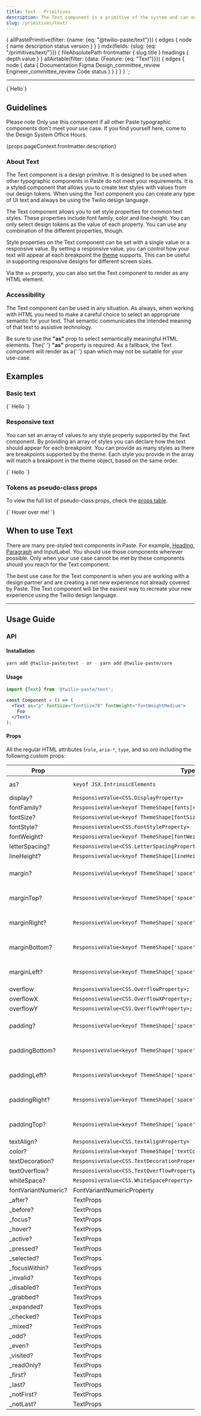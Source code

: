 ```yaml
---
title: Text - Primitives
description: The Text component is a primitive of the system and can output any supported text style provided by our design tokens. Coupled with Box, it underpins most of our components.
slug: /primitives/text/
---
```



  {
    allPastePrimitive(filter: {name: {eq: "@twilio-paste/text"}}) {
      edges {
        node {
          name
          description
          status
          version
        }
      }
    }
    mdx(fields: {slug: {eq: "/primitives/text/"}}) {
      fileAbsolutePath
      frontmatter {
        slug
        title
      }
      headings {
        depth
        value
      }
    }
    allAirtable(filter: {data: {Feature: {eq: "Text"}}}) {
      edges {
        node {
          data {
            Documentation
            Figma
            Design_committee_review
            Engineer_committee_review
            Code
            status
          }
        }
      }
    }
  }
`;

<ComponentHeader
  name="Text"
  categoryRoute={SidebarCategoryRoutes.PRIMITIVES}
  githubUrl="https://github.com/twilio-labs/paste/tree/main/packages/paste-core/primitives/text"
  storybookUrl="/?path=/story/primitives-text--default"
  data={props.data.allPastePrimitive.edges}
  packageStatus={props.data.allAirtable.edges}
/>

---

<contentwrapper>

<PageAside data={props.data.mdx} />

<content>

<LivePreview scope={{Text}} language="jsx">
  {`<Text as="p">Hello</Text>`}
</LivePreview>

## Guidelines

<Callout>
  <CalloutTitle as="h3">Please note</CalloutTitle>
  <CalloutText>
    Only use this component if all other Paste typographic components don’t meet your use case. If you find yourself
    here, come to the Design System Office Hours.
  </CalloutText>
</Callout>

<Paragraph>{props.pageContext.frontmatter.description}</Paragraph>

### About Text

The Text component is a design primitive. It is designed to be used when other typographic components in Paste do not
meet your requirements. It is a styled component that allows you to create text styles with values from our design tokens.
When using the Text component you can create any type of UI text and always be using the Twilio design language.

The Text component allows you to set style properties for common text styles. These properties include font family,
color and line-height. You can only select design tokens as the value of each property. You can use any combination of
the different properties, though.

Style properties on the Text component can be set with a single value or a responsive value. By setting a responsive
value, you can control how your text will appear at each breakpoint the
[theme](https://paste.twilio.design/tokens/theme-package/) supports. This can be useful in supporting responsive designs
for different screen sizes.

Via the `as` property, you can also set the Text component to render as any HTML element.

### Accessibility

The Text component can be used in any situation. As always, when working with HTML you need to make a careful choice
to select an appropriate semantic for your text. That semantic communicates the intended meaning of that text to
assistive technology.

<Callout>
  <CalloutText>
    Be sure to use the <strong>"as"</strong> prop to select semantically meaningful HTML elements. The{' '}
    <strong>"as"</strong> property is required. As a fallback, the Text component will render as a{' '}
    <InlineCode>span</InlineCode> which may not be suitable for your use-case.
  </CalloutText>
</Callout>

## Examples

### Basic text

<LivePreview scope={{Text}} language="jsx">
  {`<Text
  as="p"
  fontWeight="fontWeightMedium"
  fontSize="fontSize30"
  marginBottom="space40"
  color="colorTextSuccess"
>
  Hello
</Text>`}
</LivePreview>

### Responsive text

You can set an array of values to any style property supported by the Text component. By providing an array of styles
you can declare how the text should appear for each breakpoint. You can provide as many styles as there are breakpoints
supported by the theme. Each style you provide in the array will match a breakpoint in the theme object, based on the
same order.

<LivePreview scope={{Text}} language="jsx">
  {`<Text
  as="p"
  fontSize={["fontSize20", "fontSize40", "fontSize60"]}
  color={["colorTextBrandHighlight", "colorTextSuccess", "colorTextError"]}
>
  Hello
</Text>`}
</LivePreview>

### Tokens as pseudo-class props

To view the full list of pseudo-class props, check the [props table](/primitives/text#props).

<LivePreview scope={{Text}} language="jsx">
  {`<Text
  _hover={{color: 'colorTextLink', cursor: "pointer"}}
>
Hover over me!
</Text>`}
</LivePreview>

## When to use Text

There are many pre-styled text components in Paste. For example, [Heading](/components/heading), [Paragraph](/components/paragraph) and InputLabel. You should use
those components wherever possible. Only when your use case cannot be met by these components should you reach for the
Text component.

The best use case for the Text component is when you are working with a design partner and are creating a net new
experience not already covered by Paste. The Text component will be the easiest way to recreate your new experience
using the Twilio design language.

<DoDont>
  <Do
    title="Do"
    body="Explore what’s in Paste that will meet your needs first. For example, the Paragraph and Heading components"
    preview={false}
  />
  <Dont title="Don't" body="Don’t reach for the Text component as your first option" preview={false} />
</DoDont>

<DoDont>
  <Do
    title="Do"
    body="Use the Text component to create entirely new experiences not covered by Paste"
    preview={false}
  />
  <Dont
    title="Don't"
    body="Don’t use the Text Component to recreate a slightly different version of a pre-existing Paste component"
    preview={false}
  />
</DoDont>

<DoDont>
  <Do
    title="Do"
    body="Use the Text component for all styled text that doesn’t already exist in Paste"
    preview={false}
  />
  <Dont
    title="Don't"
    body="Don’t use base HTML elements for your text since there are no global styles"
    preview={false}
  />
</DoDont>

<DoDont>
  <Do
    title="Do"
    body="Always set the “as” property to ensure you are making a suitable semantic choice"
    preview={false}
  />
  <Dont title="Don't" body="Don’t use the Text component without setting the “as” property" preview={false} />
</DoDont>

---

## Usage Guide

### API

#### Installation

```bash
yarn add @twilio-paste/text - or - yarn add @twilio-paste/core
```

#### Usage

```jsx
import {Text} from '@twilio-paste/text';

const Component = () => (
  <Text as="p" fontSize="fontSize70" fontWeight="fontWeightMedium">
    Foo
  </Text>
);
```

#### Props

All the regular HTML attributes (`role`, `aria-*`, `type`, and so on) including the following custom props:

| Prop                | Type                                                                          | Description               | Default |
| ------------------- | ----------------------------------------------------------------------------- | ------------------------- | ------- |
| as?                 | `keyof JSX.IntrinsicElements`                                                 | A custom HTML tag         | `div`   |
| display?            | `ResponsiveValue<CSS.DisplayProperty>`                                        |                           |         |
| fontFamily?         | `ResponsiveValue<keyof ThemeShape[fonts]>`                                    |                           |         |
| fontSize?           | `ResponsiveValue<keyof ThemeShape[fontSizes]>`                                |                           |         |
| fontStyle?          | `ResponsiveValue<CSS.FontStyleProperty>`                                      |                           |         |
| fontWeight?         | `ResponsiveValue<keyof ThemeShape[fontWeights]>`                              |                           |         |
| letterSpacing?      | `ResponsiveValue<CSS.LetterSpacingProperty<TLengthStyledSystem>>`             |                           |         |
| lineHeight?         | `ResponsiveValue<keyof ThemeShape[lineHeights]>`                              |                           |         |
| margin?             | `ResponsiveValue<keyof ThemeShape['space']>`                                  | One of our spacing tokens |         |
| marginTop?          | `ResponsiveValue<keyof ThemeShape['space']>`                                  | One of our spacing tokens |         |
| marginRight?        | `ResponsiveValue<keyof ThemeShape['space']>`                                  | One of our spacing tokens |         |
| marginBottom?       | `ResponsiveValue<keyof ThemeShape['space']>`                                  | One of our spacing tokens |         |
| marginLeft?         | `ResponsiveValue<keyof ThemeShape['space']>`                                  | One of our spacing tokens |         |
| overflow            | `ResponsiveValue<CSS.OverflowProperty>;`                                      |                           |         |
| overflowX           | `ResponsiveValue<CSS.OverflowXProperty>;`                                     |                           |         |
| overflowY           | `ResponsiveValue<CSS.OverflowYProperty>;`                                     |                           |         |
| padding?            | `ResponsiveValue<keyof ThemeShape['space']>`                                  | One of our spacing tokens |         |
| paddingBottom?      | `ResponsiveValue<keyof ThemeShape['space']>`                                  | One of our spacing tokens |         |
| paddingLeft?        | `ResponsiveValue<keyof ThemeShape['space']>`                                  | One of our spacing tokens |         |
| paddingRight?       | `ResponsiveValue<keyof ThemeShape['space']>`                                  | One of our spacing tokens |         |
| paddingTop?         | `ResponsiveValue<keyof ThemeShape['space']>`                                  | One of our spacing tokens |         |
| textAlign?          | `ResponsiveValue<CSS.textAlignProperty>`                                      |                           |         |
| color?              | `ResponsiveValue<keyof ThemeShape['textColors']>`                             |                           |         |
| textDecoration?     | `ResponsiveValue<CSS.TextDecorationProperty<CSS.TextDecorationLineProperty>>` |                           |         |
| textOverflow?       | `ResponsiveValue<CSS.TextOverflowProperty>`                                   |                           |         |
| whiteSpace?         | `ResponsiveValue<CSS.WhiteSpaceProperty>`                                     |                           |         |
| fontVariantNumeric? | FontVariantNumericProperty                                                    |                           |         |
| \_after?            | TextProps                                                                     |                           |         |
| \_before?           | TextProps                                                                     |                           |         |
| \_focus?            | TextProps                                                                     |                           |         |
| \_hover?            | TextProps                                                                     |                           |         |
| \_active?           | TextProps                                                                     |                           |         |
| \_pressed?          | TextProps                                                                     |                           |         |
| \_selected?         | TextProps                                                                     |                           |         |
| \_focusWithin?      | TextProps                                                                     |                           |         |
| \_invalid?          | TextProps                                                                     |                           |         |
| \_disabled?         | TextProps                                                                     |                           |         |
| \_grabbed?          | TextProps                                                                     |                           |         |
| \_expanded?         | TextProps                                                                     |                           |         |
| \_checked?          | TextProps                                                                     |                           |         |
| \_mixed?            | TextProps                                                                     |                           |         |
| \_odd?              | TextProps                                                                     |                           |         |
| \_even?             | TextProps                                                                     |                           |         |
| \_visited?          | TextProps                                                                     |                           |         |
| \_readOnly?         | TextProps                                                                     |                           |         |
| \_first?            | TextProps                                                                     |                           |         |
| \_last?             | TextProps                                                                     |                           |         |
| \_notFirst?         | TextProps                                                                     |                           |         |
| \_notLast?          | TextProps                                                                     |                           |         |

<ChangelogRevealer>
  <Changelog />
</ChangelogRevealer>

</content>

</contentwrapper>
